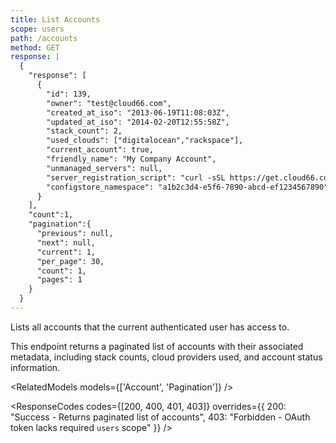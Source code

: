 ```yaml
---
title: List Accounts
scope: users
path: /accounts
method: GET
response: |
  {
    "response": [
      {
        "id": 139,
        "owner": "test@cloud66.com",
        "created_at_iso": "2013-06-19T11:08:03Z",
        "updated_at_iso": "2014-02-20T12:55:58Z",
        "stack_count": 2,
        "used_clouds": ["digitalocean","rackspace"],
        "current_account": true,
        "friendly_name": "My Company Account",
        "unmanaged_servers": null,
        "server_registration_script": "curl -sSL https://get.cloud66.com | bash",
        "configstore_namespace": "a1b2c3d4-e5f6-7890-abcd-ef1234567890"
      }
    ],
    "count":1,
    "pagination":{
      "previous": null,
      "next": null,
      "current": 1,
      "per_page": 30,
      "count": 1,
      "pages": 1
    }
  }
---
```


Lists all accounts that the current authenticated user has access to.

This endpoint returns a paginated list of accounts with their associated metadata, including stack counts, cloud providers used, and account status information.

<RelatedModels models={['Account', 'Pagination']} />

<ResponseCodes 
  codes={[200, 400, 401, 403]}
  overrides={{
    200: "Success - Returns paginated list of accounts",
    403: "Forbidden - OAuth token lacks required `users` scope"
  }}
/>